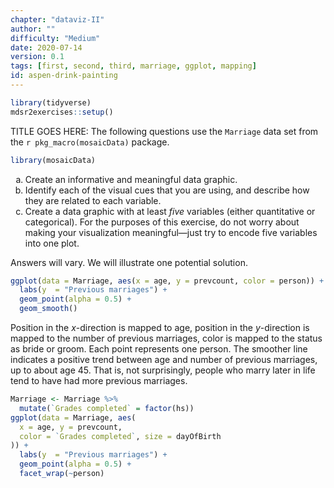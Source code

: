 ```yaml
---
chapter: "dataviz-II"
author: ""
difficulty: "Medium"
date: 2020-07-14 
version: 0.1
tags: [first, second, third, marriage, ggplot, mapping]
id: aspen-drink-painting
---
```


```r
library(tidyverse)
mdsr2exercises::setup()
```

TITLE GOES HERE: The following questions use the `Marriage` data set from the `r pkg_macro(mosaicData)` package.

```r
library(mosaicData)
```

a. Create an informative and meaningful data graphic.
b. Identify each of the visual cues that you are using, and describe how they are related to each variable. 
c. Create a data graphic with at least *five* variables (either quantitative or categorical). For the purposes of this exercise, do not worry about making your visualization meaningful---just try to encode five variables into one plot. 

<!--begin-answer-->
Answers will vary. We will illustrate one potential solution. 
  
```r
ggplot(data = Marriage, aes(x = age, y = prevcount, color = person)) +
  labs(y  = "Previous marriages") +
  geom_point(alpha = 0.5) +
  geom_smooth()
```

 Position in the $x$-direction is mapped to age, position in the $y$-direction is mapped to the number of previous marriages, color is mapped to the status as bride or groom. Each point represents one person. The smoother line indicates a positive trend between age and number of previous marriages, up to about age 45. That is, not surprisingly, people who marry later in life tend to have had more previous marriages. 

```r
Marriage <- Marriage %>%
  mutate(`Grades completed` = factor(hs))
ggplot(data = Marriage, aes(
  x = age, y = prevcount,
  color = `Grades completed`, size = dayOfBirth
)) +
  labs(y  = "Previous marriages") +
  geom_point(alpha = 0.5) +
  facet_wrap(~person)
```

<!--end-answer-->


